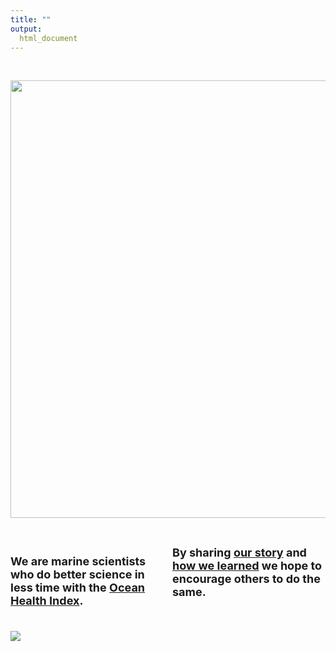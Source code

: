 ```yaml
---
title: ""
output:
  html_document
---
```


<!---From http://stackoverflow.com/questions/31753897/2-column-section-in-r-markdown:
Put in your css file or directly in rmarkdown--->
<style>
  .col2 {
    columns: 2 200px;         /* number of columns and width in pixels*/
    -webkit-columns: 2 200px; /* chrome, safari */
    -moz-columns: 2 200px;    /* firefox */
  }
</style>

<br>


<center>
<img src="figures/nature-screenshot.png" width="700px">
</center>

<br>

<div class="col2">

<font size="4"><strong>
We are marine scientists who do better science in less time with the [Ocean Health Index](http://ohi-science.org).  

By sharing [our story](/our_story) and [how we learned](/resources_and_community) we hope to encourage others to do the same.
</font>
</div>


<br>
[![](https://docs.google.com/drawings/d/1633uvIYgsBhiKBddQAaTlvYDJgOK1uiDB6wkooNyhFc/pub?w=150)](http://ohi-science.org)


